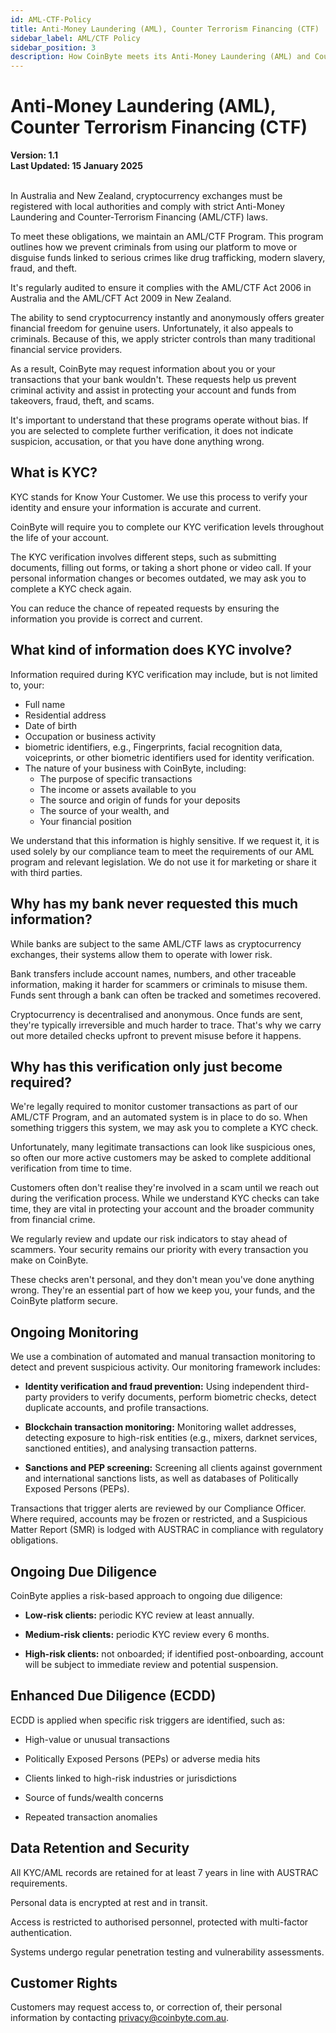 ```yaml
---
id: AML-CTF-Policy
title: Anti-Money Laundering (AML), Counter Terrorism Financing (CTF)
sidebar_label: AML/CTF Policy
sidebar_position: 3
description: How CoinByte meets its Anti-Money Laundering (AML) and Counter-Terrorism Financing (CTF) obligations.
---
```



# Anti-Money Laundering (AML), Counter Terrorism Financing (CTF)

<strong>Version: 1.1</strong>
<br/><strong>Last Updated: 15 January 2025</strong><br/>
<br/>

In Australia and New Zealand, cryptocurrency exchanges must be registered with local authorities and comply with strict Anti-Money Laundering and Counter-Terrorism Financing (AML/CTF) laws.

To meet these obligations, we maintain an AML/CTF Program. This program outlines how we prevent criminals from using our platform to move or disguise funds linked to serious crimes like drug trafficking, modern slavery, fraud, and theft.

It's regularly audited to ensure it complies with the AML/CTF Act 2006 in Australia and the AML/CFT Act 2009 in New Zealand.

The ability to send cryptocurrency instantly and anonymously offers greater financial freedom for genuine users. Unfortunately, it also appeals to criminals. Because of this, we apply stricter controls than many traditional financial service providers.

As a result, CoinByte may request information about you or your transactions that your bank wouldn't. These requests help us prevent criminal activity and assist in protecting your account and funds from takeovers, fraud, theft, and scams.

It's important to understand that these programs operate without bias. If you are selected to complete further verification, it does not indicate suspicion, accusation, or that you have done anything wrong.

## What is KYC?

KYC stands for Know Your Customer. We use this process to verify your identity and ensure your information is accurate and current.

CoinByte will require you to complete our KYC verification levels throughout the life of your account.

The KYC verification involves different steps, such as submitting documents, filling out forms, or taking a short phone or video call. If your personal information changes or becomes outdated, we may ask you to complete a KYC check again.

You can reduce the chance of repeated requests by ensuring the information you provide is correct and current.

## What kind of information does KYC involve?

Information required during KYC verification may include, but is not limited to, your:

- Full name  
- Residential address  
- Date of birth  
- Occupation or business activity
- biometric identifiers, e.g., Fingerprints, facial recognition data, voiceprints, or other biometric identifiers used for identity verification.
- The nature of your business with CoinByte, including:
  - The purpose of specific transactions  
  - The income or assets available to you  
  - The source and origin of funds for your deposits  
  - The source of your wealth, and  
  - Your financial position  

We understand that this information is highly sensitive. If we request it, it is used solely by our compliance team to meet the requirements of our AML program and relevant legislation. We do not use it for marketing or share it with third parties.

## Why has my bank never requested this much information?

While banks are subject to the same AML/CTF laws as cryptocurrency exchanges, their systems allow them to operate with lower risk.

Bank transfers include account names, numbers, and other traceable information, making it harder for scammers or criminals to misuse them. Funds sent through a bank can often be tracked and sometimes recovered.

Cryptocurrency is decentralised and anonymous. Once funds are sent, they're typically irreversible and much harder to trace. That's why we carry out more detailed checks upfront to prevent misuse before it happens.

## Why has this verification only just become required?

We're legally required to monitor customer transactions as part of our AML/CTF Program, and an automated system is in place to do so. When something triggers this system, we may ask you to complete a KYC check.

Unfortunately, many legitimate transactions can look like suspicious ones, so often our more active customers may be asked to complete additional verification from time to time.

Customers often don't realise they're involved in a scam until we reach out during the verification process. While we understand KYC checks can take time, they are vital in protecting your account and the broader community from financial crime.

We regularly review and update our risk indicators to stay ahead of scammers. Your security remains our priority with every transaction you make on CoinByte.

These checks aren't personal, and they don't mean you've done anything wrong. They're an essential part of how we keep you, your funds, and the CoinByte platform secure.

## Ongoing Monitoring

We use a combination of automated and manual transaction monitoring to detect and prevent suspicious activity. Our monitoring framework includes:

- <strong>Identity verification and fraud prevention:</strong> Using independent third-party providers to verify documents, perform biometric checks, detect duplicate accounts, and profile transactions.

- <strong>Blockchain transaction monitoring:</strong> Monitoring wallet addresses, detecting exposure to high-risk entities (e.g., mixers, darknet services, sanctioned entities), and analysing transaction patterns.

- <strong>Sanctions and PEP screening:</strong> Screening all clients against government and international sanctions lists, as well as databases of Politically Exposed Persons (PEPs).

Transactions that trigger alerts are reviewed by our Compliance Officer. Where required, accounts may be frozen or restricted, and a Suspicious Matter Report (SMR) is lodged with AUSTRAC in compliance with regulatory obligations.

## Ongoing Due Diligence

CoinByte applies a risk-based approach to ongoing due diligence:

- <strong>Low-risk clients:</strong> periodic KYC review at least annually.

- <strong>Medium-risk clients:</strong> periodic KYC review every 6 months.

- <strong>High-risk clients:</strong> not onboarded; if identified post-onboarding, account will be subject to immediate review and potential suspension.

## Enhanced Due Diligence (ECDD)

ECDD is applied when specific risk triggers are identified, such as:

- High-value or unusual transactions

- Politically Exposed Persons (PEPs) or adverse media hits

- Clients linked to high-risk industries or jurisdictions

- Source of funds/wealth concerns

- Repeated transaction anomalies

## Data Retention and Security

All KYC/AML records are retained for at least 7 years in line with AUSTRAC requirements.

Personal data is encrypted at rest and in transit.

Access is restricted to authorised personnel, protected with multi-factor authentication.

Systems undergo regular penetration testing and vulnerability assessments.

## Customer Rights

Customers may request access to, or correction of, their personal information by contacting <a herf="mailto:privacy@coinbyte.com.au">privacy@coinbyte.com.au</a>.

<RelatedArticles category="legal" />
